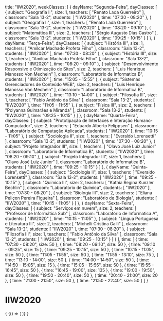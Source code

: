   title: "IIW2020",
  weekClasses: [
    {
      dayName: "Segunda-Feira",
      dayClasses: [
        {
          subject: "Geografia II",
          size: 1,
          teachers: [
            "Renato Lada Guerreiro"
          ],
          classroom: "Sala 13-2",
          students: [
            "IIW2020"
          ],
          time: "07:30 - 08:20"
        },
        {
          subject: "Geografia II",
          size: 1,
          teachers: [
            "Renato Lada Guerreiro"
          ],
          classroom: "Sala 13-2",
          students: [
            "IIW2020"
          ],
          time: "08:20 - 09:10"
        },
        {
          subject: "Matemática III",
          size: 2,
          teachers: [
            "Sérgio Augusto Dias Castro"
          ],
          classroom: "Sala 13-2",
          students: [
            "IIW2020"
          ],
          time: "09:25 - 10:15"
        }
      ]
    },
    {
      dayName: "Terça-Feira",
      dayClasses: [
        {
          subject: "História III",
          size: 1,
          teachers: [
            "Amilcar Machado Profeta Filho"
          ],
          classroom: "Sala 13-2",
          students: [
            "IIW2020"
          ],
          time: "07:30 - 08:20"
        },
        {
          subject: "História III",
          size: 1,
          teachers: [
            "Amilcar Machado Profeta Filho"
          ],
          classroom: "Sala 13-2",
          students: [
            "IIW2020"
          ],
          time: "08:20 - 09:10"
        },
        {
          subject: "Desenvolvimento Responsivo e Otimização de Sites",
          size: 2,
          teachers: [
            "Luis Henrique Manosso Von Mecheln"
          ],
          classroom: "Laboratório de Informatica B",
          students: [
            "IIW2020"
          ],
          time: "15:05 - 15:55"
        },
        {
          subject: "Sistemas Gerenciadores de Conteúdo WEB",
          size: 2,
          teachers: [
            "Luis Henrique Manosso Von Mecheln"
          ],
          classroom: "Laboratório de Informatica B",
          students: [
            "IIW2020"
          ],
          time: "13:10 - 14:00"
        },
        {
          subject: "Filosofia III",
          size: 1,
          teachers: [
            "Fabio Antônio da Silva"
          ],
          classroom: "Sala 13-2",
          students: [
            "IIW2020"
          ],
          time: "11:05 - 11:55"
        },
        {
          subject: "Física III",
          size: 2,
          teachers: [
            "Polyanna Guimarães e Miranda"
          ],
          classroom: "Sala 13-2",
          students: [
            "IIW2020"
          ],
          time: "09:25 - 10:15"
        }
      ]
    },
    {
      dayName: "Quarta-Feira",
      dayClasses: [
        {
          subject: "Prototipação de Interfaces e Interação Humano-Computador",
          size: 2,
          teachers: [
            "Eduardo Alberto Felippsen"
          ],
          classroom: "Laboratório de Computação Aplicada",
          students: [
            "IIW2020"
          ],
          time: "10:15 - 11:05"
        },
        {
          subject: "Sociologia II",
          size: 1,
          teachers: [
            "Everaldo Lorensetti"
          ],
          classroom: "Sala 13-2",
          students: [
            "IIW2020"
          ],
          time: "07:30 - 08:20"
        },
        {
          subject: "Projeto Integrador III",
          size: 1,
          teachers: [
            "Olavo José Luiz Junior"
          ],
          classroom: "Laboratório de Informatica B",
          students: [
            "IIW2020"
          ],
          time: "08:20 - 09:10"
        },
        {
          subject: "Projeto Integrador III",
          size: 1,
          teachers: [
            "Olavo José Luiz Junior"
          ],
          classroom: "Laboratório de Informatica B",
          students: [
            "IIW2020"
          ],
          time: "09:25 - 10:15"
        }
      ]
    },
    {
      dayName: "Quinta-Feira",
      dayClasses: [
        {
          subject: "Sociologia II",
          size: 1,
          teachers: [
            "Everaldo Lorensetti"
          ],
          classroom: "Sala 13-2",
          students: [
            "IIW2020"
          ],
          time: "09:25 - 10:15"
        },
        {
          subject: "Química III",
          size: 2,
          teachers: [
            "Kathia Regina Kunzler Bechlin"
          ],
          classroom: "Laboratório de Química",
          students: [
            "IIW2020"
          ],
          time: "07:30 - 08:20"
        },
        {
          subject: "Biologia III",
          size: 2,
          teachers: [
            "Eliana Peliçon Pereira Figueira"
          ],
          classroom: "Laboratório de Biologia",
          students: [
            "IIW2020"
          ],
          time: "10:15 - 11:05"
        }
      ]
    },
    {
      dayName: "Sexta-Feira",
      dayClasses: [
        {
          subject: "Serviços em nuvem",
          size: 2,
          teachers: [
            "Professor de Informática Sub"
          ],
          classroom: "Laboratório de Informatica A",
          students: [
            "IIW2020"
          ],
          time: "10:15 - 11:05"
        },
        {
          subject: "Língua Portuguesa e Literatura III",
          size: 2,
          teachers: [
            "Michelli Cristina Galli"
          ],
          classroom: "Sala 13-2",
          students: [
            "IIW2020"
          ],
          time: "07:30 - 08:20"
        },
        {
          subject: "Filosofia III",
          size: 1,
          teachers: [
            "Fabio Antônio da Silva"
          ],
          classroom: "Sala 13-2",
          students: [
            "IIW2020"
          ],
          time: "09:25 - 10:15"
        }
      ]
    }
  ],
  time: [
    {
      time: "07:30 - 08:20",
      size: 50
    },
    {
      time: "08:20 - 09:10",
      size: 50
    },
    {
      time: "09:10 - 09:25",
      size: 15
    },
    {
      time: "09:25 - 10:15",
      size: 50
    },
    {
      time: "10:15 - 11:05",
      size: 50
    },
    {
      time: "11:05 - 11:55",
      size: 50
    },
    {
      time: "11:55 - 13:10",
      size: 75
    },
    {
      time: "13:10 - 14:00",
      size: 50
    },
    {
      time: "14:00 - 14:50",
      size: 50
    },
    {
      time: "14:50 - 15:05",
      size: 15
    },
    {
      time: "15:05 - 15:55",
      size: 50
    },
    {
      time: "15:55 - 16:45",
      size: 50
    },
    {
      time: "16:45 - 19:00",
      size: 135
    },
    {
      time: "19:00 - 19:50",
      size: 50
    },
    {
      time: "19:50 - 20:40",
      size: 50
    },
    {
      time: "20:40 - 21:00",
      size: 20
    },
    {
      time: "21:00 - 21:50",
      size: 50
    },
    {
      time: "21:50 - 22:40",
      size: 50
    }
  ]
}

# IIW2020

<div>
  {
    <BrowserOnly>
      {() => (
        <Grid
          title={data.title}
          weekClasses={data.weekClasses}
          time={data.time}
        />
      )}
    </BrowserOnly>
  }
</div>
